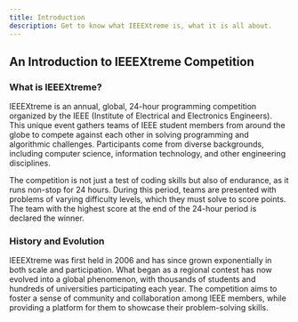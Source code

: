 ```yaml
---
title: Introduction
description: Get to know what IEEEXtreme is, what it is all about.
---
```


## An Introduction to IEEEXtreme Competition

### What is IEEEXtreme?

IEEEXtreme is an annual, global, 24-hour programming competition organized by the IEEE (Institute of Electrical and Electronics Engineers). This unique event gathers teams of IEEE student members from around the globe to compete against each other in solving programming and algorithmic challenges. Participants come from diverse backgrounds, including computer science, information technology, and other engineering disciplines.

The competition is not just a test of coding skills but also of endurance, as it runs non-stop for 24 hours. During this period, teams are presented with problems of varying difficulty levels, which they must solve to score points. The team with the highest score at the end of the 24-hour period is declared the winner.

### History and Evolution

IEEEXtreme was first held in 2006 and has since grown exponentially in both scale and participation. What began as a regional contest has now evolved into a global phenomenon, with thousands of students and hundreds of universities participating each year. The competition aims to foster a sense of community and collaboration among IEEE members, while providing a platform for them to showcase their problem-solving skills.
